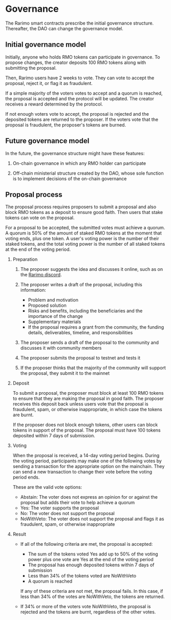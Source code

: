 ---
---

# Governance

The Rarimo smart contracts prescribe the initial governance structure.
Thereafter, the DAO can change the governance model.

## Initial governance model

Initially, anyone who holds RMO tokens can participate in governance.
To propose changes, the creator deposits 100 RMO tokens along with submitting the proposal.

Then, Rarimo users have 2 weeks to vote.
They can vote to accept the proposal, reject it, or flag it as fraudulent.

If a simple majority of the voters votes to accept and a quorum is reached, the proposal is accepted and the protocol will be updated.
The creator receives a reward determined by the protocol.

If not enough voters vote to accept, the proposal is rejected and the deposited tokens are returned to the proposer.
If the voters vote that the proposal is fraudulent, the proposer's tokens are burned.

## Future governance model

In the future, the governance structure might have these features:

1. On-chain governance in which any RMO holder can participate

2. Off-chain ministerial structure created by the DAO, whose sole function is to implement decisions of the on-chain governance

## Proposal process

The proposal process requires proposers to submit a proposal and also block RMO tokens as a deposit to ensure good faith.
Then users that stake tokens can vote on the proposal.

For a proposal to be accepted, the submitted votes must achieve a quorum.
A quorum is 50% of the amount of staked RMO tokens at the moment that voting ends, plus one token.
A user's voting power is the number of their staked tokens, and the total voting power is the number of all staked tokens at the end of the voting period.

1. Preparation

   1. The proposer suggests the idea and discusses it online, such as on the [Rarimo discord](https://discordapp.com/invite/rarimoprotocol).

   1. The proposer writes a draft of the proposal, including this information:

      - Problem and motivation
      - Proposed solution
      - Risks and benefits, including the beneficiaries and the importance of the change
      - Supplementary materials
      - If the proposal requires a grant from the community, the funding details, deliverables, timeline, and responsibilities

   1. The proposer sends a draft of the proposal to the community and discusses it with community members

   1. The proposer submits the proposal to testnet and tests it

   1. If the proposer thinks that the majority of the community will support the proposal, they submit it to the mainnet

1. Deposit

   To submit a proposal, the proposer must block at least 100 RMO tokens to ensure that they are making the proposal in good faith.
   The proposer receives this deposit back unless users vote that the proposal is fraudulent, spam, or otherwise inappropriate, in which case the tokens are burnt.

   If the proposer does not block enough tokens, other users can block tokens in support of the proposal.
   The proposal must have 100 tokens deposited within 7 days of submission.

1. Voting

   When the proposal is received, a 14-day voting period begins.
   During the voting period, participants may make one of the following votes by sending a transaction for the appropriate option on the mainchain.
   They can send a new transaction to change their vote before the voting period ends.

   These are the valid vote options:

   - Abstain: The voter does not express an opinion for or against the proposal but adds their vote to help achieve a quorum
   - Yes: The voter supports the proposal
   - No: The voter does not support the proposal
   - NoWithVeto: The voter does not support the proposal and flags it as fraudulent, spam, or otherwise inappropriate

1. Result

   - If all of the following criteria are met, the proposal is accepted:

     - The sum of the tokens voted Yes add up to 50% of the voting power plus one vote are Yes at the end of the voting period
     - The proposal has enough deposited tokens within 7 days of submission
     - Less than 34% of the tokens voted are NoWithVeto
     - A quorum is reached

     If any of these criteria are not met, the proposal fails.
     In this case, if less than 34% of the votes are NoWithVeto, the tokens are returned.

   - If 34% or more of the voters vote NoWithVeto, the proposal is rejected and the tokens are burnt, regardless of the other votes.
